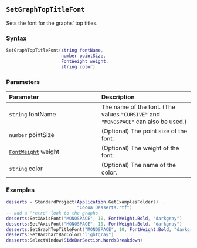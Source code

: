 ::: {.minipage data-latex="{\textwidth}"}
## `SetGraphTopTitleFont`

Sets the font for the graphs' top titles.

### Syntax {-}

``` .lua
SetGraphTopTitleFont(string fontName,
                     number pointSize,
                     FontWeight weight,
                     string color)
```

### Parameters {-}

**Parameter** | **Description**
| :-- | :-- |
| `string` fontName | The name of the font. (The values `"CURSIVE"` and `"MONOSPACE"` can also be used.) | 
| `number` pointSize | (Optional) The point size of the font. | 
| [`FontWeight`](#fontweight) weight | (Optional) The weight of the font. | 
| `string` color | (Optional) The name of the color. |

### Examples {-}

``` .lua
desserts = StandardProject(Application.GetExamplesFolder() ..
                           "Cocoa Desserts.rtf")
-- add a "retro" look to the graphs
desserts:SetXAxisFont("MONOSPACE", 10, FontWeight.Bold, "darkgray")
desserts:SetYAxisFont("MONOSPACE", 10, FontWeight.Bold, "darkgray")
desserts:SetGraphTopTitleFont("MONOSPACE", 10, FontWeight.Bold, "darkgray")
desserts:SetBarChartBarColor("lightgray")
desserts:SelectWindow(SideBarSection.WordsBreakdown)
```
:::
